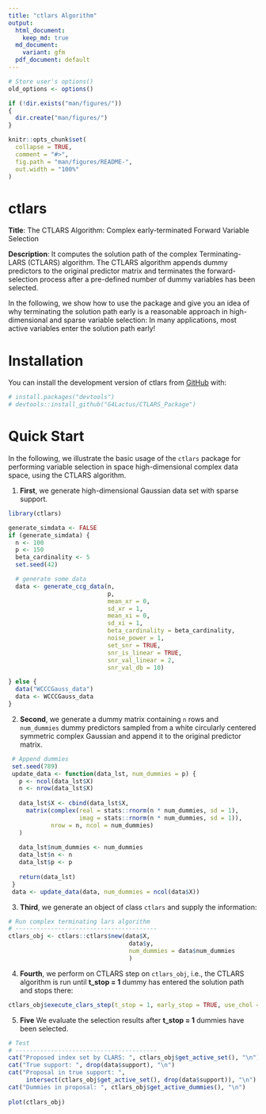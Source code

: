 ```yaml
---
title: "ctlars Algorithm"
output:
  html_document:
    keep_md: true
  md_document:
    variant: gfm
  pdf_document: default
---
```

<!-- README.md is generated from README.Rmd. Please edit that file -->

```r
# Store user's options()
old_options <- options()

if (!dir.exists("man/figures/"))
{
  dir.create("man/figures/")
}

knitr::opts_chunk$set(
  collapse = TRUE,
  comment = "#>",
  fig.path = "man/figures/README-",
  out.width = "100%"
)
```

# ctlars
**Title**: The CTLARS Algorithm: Complex early-terminated Forward Variable Selection

**Description**: It computes the solution path of the complex Terminating-LARS (CTLARS) algorithm.
The CTLARS algorithm appends dummy predictors to the original predictor matrix and terminates the forward-selection process after a pre-defined number of dummy variables has been selected.

In the following, we show how to use the package and give you an idea of why terminating the solution path early is a reasonable approach in high-dimensional and sparse variable selection: In many applications, most active variables enter the solution path early!
  

# Installation

You can install the development version of ctlars from [GitHub](https://github.com/G4Lactus/CTLARS_Package) with:

``` r
# install.packages("devtools")
# devtools::install_github("G4Lactus/CTLARS_Package")
```

# Quick Start
In the following, we illustrate the basic usage of the `ctlars` package for
performing variable selection in space high-dimensional complex data space,
using the CTLARS algorithm.

1. **First**, we generate high-dimensional Gaussian data set with sparse support.
```r
library(ctlars)

generate_simdata <- FALSE
if (generate_simdata) {
  n <- 100
  p <- 150
  beta_cardinality <- 5
  set.seed(42)

  # generate some data
  data <- generate_ccg_data(n,
                            p,
                            mean_xr = 0,
                            sd_xr = 1,
                            mean_xi = 0,
                            sd_xi = 1,
                            beta_cardinality = beta_cardinality,
                            noise_power = 1,
                            set_snr = TRUE,
                            snr_is_linear = TRUE,
                            snr_val_linear = 2,
                            snr_val_db = 10)

} else {
  data("WCCCGauss_data")
  data <- WCCCGauss_data
}
```


2. **Second**, we generate a dummy matrix containing `n` rows and `num_dummies`
 dummy predictors sampled from a white circularly centered symmetric complex
 Gaussian and append it to the original predictor matrix.

```r
 # Append dummies
 set.seed(789)
 update_data <- function(data_lst, num_dummies = p) {
   p <- ncol(data_lst$X)
   n <- nrow(data_lst$X)
 
   data_lst$X <- cbind(data_lst$X,
     matrix(complex(real = stats::rnorm(n * num_dummies, sd = 1),
                    imag = stats::rnorm(n * num_dummies, sd = 1)),
            nrow = n, ncol = num_dummies)
   )
   
   data_lst$num_dummies <- num_dummies
   data_lst$n <- n
   data_lst$p <- p
 
   return(data_lst)
 }
 data <- update_data(data, num_dummies = ncol(data$X))
```
 

3. **Third**, we generate an object of class `ctlars` and supply the information:
```r
# Run complex terminating lars algorithm
# ----------------------------------------
ctlars_obj <- ctlars::ctlars$new(data$X,
                                  data$y,
                                  num_dummies = data$num_dummies
                                  )
``` 

4. **Fourth**, we perform on CTLARS step on `ctlars_obj`, i.e., the CTLARS
algorithm is run until **t_stop = 1** dummy has entered the solution path
and stops there:
```r
ctlars_obj$execute_clars_step(t_stop = 1, early_stop = TRUE, use_chol = TRUE)
```

5. **Five** We evaluate the selection results after **t_stop = 1** dummies have
been selected.
```r
# Test
# ----------------------------------------
cat("Proposed index set by CLARS: ", ctlars_obj$get_active_set(), "\n")
cat("True support: ", drop(data$support), "\n")
cat("Proposal in true support: ",
     intersect(ctlars_obj$get_active_set(), drop(data$support)), "\n")
cat("Dummies in proposal: ", ctlars_obj$get_active_dummies(), "\n")
 
plot(ctlars_obj)
```
